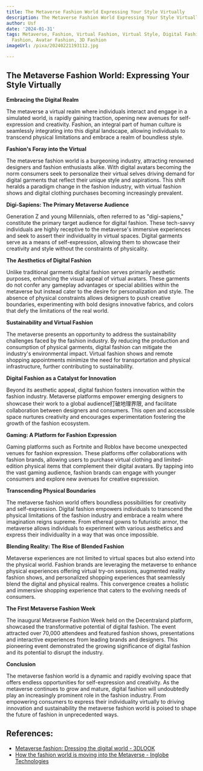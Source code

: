 ```yaml
---
title: The Metaverse Fashion World Expressing Your Style Virtually
description: The Metaverse Fashion World Expressing Your Style Virtually
author: Usf
date: '2024-01-31'
tags: Metaverse, Fashion, Virtual Fashion, Virtual Style, Digital Fashion, Online
  Fashion, Avatar Fashion, 3D Fashion
imageUrl: /pixa/20240221193112.jpg

---
```

##  The Metaverse Fashion World: Expressing Your Style Virtually

**Embracing the Digital Realm**

The metaverse a virtual realm where individuals interact and engage in a  simulated world,  is rapidly gaining traction, opening new avenues for self-expression and creativity. Fashion, an  integral part of human culture is seamlessly integrating into this  digital landscape, allowing individuals to transcend physical limitations and embrace a realm of boundless style.

**Fashion's Foray into the Virtual**

The metaverse fashion world is a burgeoning industry, attracting renowned designers and fashion enthusiasts alike. With digital avatars becoming the norm consumers seek to personalize their virtual selves driving demand for digital garments that reflect their unique style and aspirations. This  shift heralds a  paradigm change in the fashion industry,  with virtual fashion  shows and digital clothing purchases becoming increasingly prevalent.

**Digi-Sapiens: The Primary Metaverse Audience**

Generation  Z and young Millennials,  often referred to as "digi-sapiens," constitute  the primary target audience for digital fashion. These tech-savvy individuals are highly receptive to the metaverse's immersive experiences and seek to assert  their individuality in virtual spaces. Digital garments serve as a means  of self-expression, allowing them to showcase their creativity and  style without the constraints of  physicality.

**The  Aesthetics of Digital Fashion**

Unlike traditional  garments  digital fashion serves primarily aesthetic purposes, enhancing the visual appeal of virtual  avatars. These garments do not confer  any gameplay advantages or special  abilities within the metaverse but instead cater to the desire for personalization and style. The absence of physical constraints allows designers to push creative boundaries,  experimenting with bold  designs innovative fabrics, and colors that defy the limitations of the real world.

**Sustainability and Virtual Fashion**

The metaverse presents an opportunity  to address the sustainability  challenges faced by the fashion industry. By reducing the production and consumption of physical garments,  digital  fashion can mitigate the industry's environmental impact. Virtual fashion shows and remote shopping appointments minimize the need for transportation and physical infrastructure, further contributing to  sustainability.

**Digital  Fashion  as a Catalyst  for  Innovation**

Beyond its aesthetic appeal, digital fashion fosters innovation within the fashion industry. Metaverse platforms empower emerging designers to showcase their work to a  global audience打破地理界限, and facilitate collaboration between designers and consumers. This open  and accessible space nurtures creativity and encourages experimentation fostering the growth of the fashion ecosystem.

**Gaming: A Platform for Fashion  Expression**

Gaming platforms such as Fortnite and Roblox have become unexpected venues for fashion expression. These platforms offer collaborations  with  fashion brands, allowing users to  purchase virtual clothing and limited-edition  physical items that complement their digital avatars. By tapping into the vast gaming audience, fashion brands can engage  with  younger consumers  and explore new avenues for creative expression.

**Transcending Physical Boundaries**

The metaverse fashion world offers boundless possibilities for creativity and self-expression. Digital  fashion empowers  individuals to  transcend the physical limitations of the fashion industry and embrace a realm where imagination  reigns  supreme. From ethereal gowns to futuristic armor, the metaverse allows individuals to  experiment with various aesthetics and express their individuality in a way that was once  impossible.

**Blending Reality: The  Rise of Blended Fashion**

Metaverse experiences are not limited to virtual spaces but also extend into the physical world. Fashion brands are leveraging the metaverse to enhance physical  experiences offering virtual try-on sessions, augmented reality fashion shows, and personalized shopping experiences that seamlessly blend the digital and physical realms. This convergence creates a  holistic and immersive shopping experience that caters  to the  evolving needs of consumers.

**The First Metaverse Fashion Week**

The inaugural Metaverse Fashion  Week held  on the Decentraland platform, showcased the transformative  potential of digital fashion. The event attracted over 70,000 attendees and featured fashion shows, presentations and interactive  experiences from leading brands and designers. This pioneering event demonstrated the  growing significance of digital fashion and its  potential to  disrupt the industry.

**Conclusion**

The metaverse fashion world is a dynamic and rapidly evolving space that offers endless opportunities for self-expression and creativity. As the  metaverse continues to grow and mature, digital fashion will undoubtedly play an increasingly prominent  role in the fashion  industry. From empowering consumers to express their individuality virtually to driving  innovation and sustainability the metaverse fashion world is poised to shape the future of fashion  in unprecedented ways.

## References:
- [Metaverse fashion: Dressing the digital world - 3DLOOK](https://3dlook.ai/content-hub/metaverse-fashion/)
- [How the fashion world is moving into the Metaverse - Inglobe Technologies](https://www.inglobetechnologies.com/fashion-worl-and-metaverse/)
